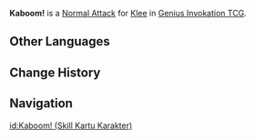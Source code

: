 {{About|the Character Card Skill for [[Genius Invokation TCG]]|the Playable Character Talent|Kaboom!}}
{{Genius Invokation TCG Skill Infobox
|title      = Kaboom!
|image      = Kaboom! Character Card Skill.png
|type       = Normal Attack
|character  = Klee
|element    = Pyro
|matching   = 1
|unaligned  = 2
|effect     = Deals 1 {{Color|Pyro DMG}}.
|order      = 1
}}
'''Kaboom!''' is a [[Character Card Normal Attack|Normal Attack]] for [[Klee (Character Card)|Klee]] in [[Genius Invokation TCG]].

==Other Languages==
{{Transclude|Kaboom!|Other Languages}}

==Change History==
{{Change History|3.4}}

==Navigation==
{{Genius Invokation TCG Skill Navbox|Klee}}

[[id:Kaboom! (Skill Kartu Karakter)]]